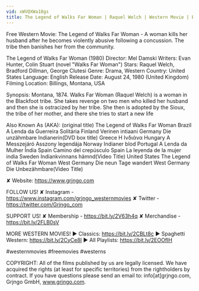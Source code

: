 ```yaml
---
vid: xWVQXWa18gs
title: The Legend of Walks Far Woman | Raquel Welch | Western Movie | English
---
```


Free Western Movie: The Legend of Walks Far Woman - A woman kills her husband after he becomes violently abusive following a concussion. The tribe then banishes her from the community.

The Legend of Walks Far Woman (1980)
Director: Mel Damski
Writers: Evan Hunter, Colin Stuart (novel "Walks Far Woman")
Stars: Raquel Welch, Bradford Dillman, George Clutesi
Genre: Drama, Western
Country: United States
Language: English
Release Date: August 24, 1980 (United Kingdom)
Filming Location: Billings, Montana, USA

Synopsis:
Montana, 1874. Walks Far Woman (Raquel Welch) is a woman in the Blackfoot tribe. She takes revenge on two men who killed her husband and then she is ostracized by her tribe. She then is adopted by the Sioux, the tribe of her mother, and there she tries to start a new life

Also Known As (AKA):
(original title) The Legend of Walks Far Woman
Brazil A Lenda da Guerreira Solitária
Finland Verinen intiaani
Germany Die unzähmbare Indianerin(DVD box title)
Greece Η Ινδιάνα
Hungary A Messzejáró Asszony legendája
Norway Indianer blod
Portugal A Lenda da Mulher Índia
Spain Camino del crepúsculo
Spain La leyenda de la mujer india
Sweden Indiankvinnans hämnd(Video Title)
United States The Legend of Walks Far Woman
West Germany Die neun Tage wandert
West Germany Die Unbezähmbare(Video Title)

✘ Website: https://www.grjngo.com

FOLLOW US!
✘ Instagram - https://www.instagram.com/grjngo_westernmovies
✘ Twitter - https://twitter.com/Grjngo_com

SUPPORT US!
✘ Membership - https://bit.ly/2V63h4q
✘ Merchandise - https://bit.ly/2FLB0sV

MORE WESTERN MOVIES! 
► Classics: https://bit.ly/2CBLt8c 
► Spaghetti Western: https://bit.ly/2CyCe8I 
► All Playlists: https://bit.ly/2EOOfIH 

#westernmovies #freemovies #westerns

COPYRIGHT: All of the films published by us are legally licensed. We have acquired the rights (at least for specific territories) from the rightholders by contract. If you have questions please send an email to: info[at]grjngo.com, Grjngo GmbH, www.grjngo.com.
